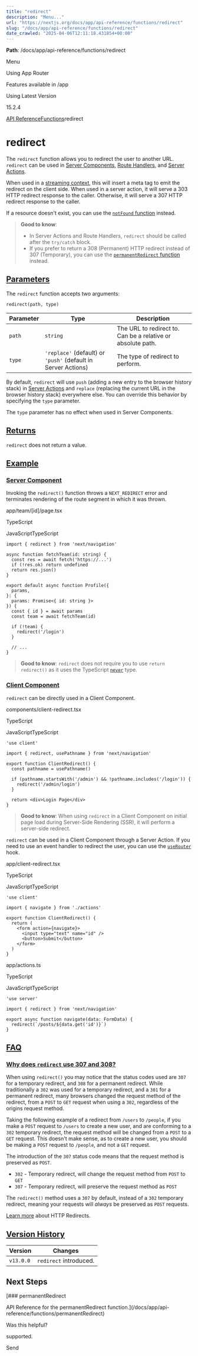 ---
title: "redirect"
description: "Menu..."
url: "https://nextjs.org/docs/app/api-reference/functions/redirect"
slug: "/docs/app/api-reference/functions/redirect"
date_crawled: "2025-04-06T12:11:18.431854+00:00"
---

**Path**: /docs/app/api-reference/functions/redirect

Menu

Using App Router

Features available in /app

Using Latest Version

15.2.4

[API Reference](/docs/app/api-reference)[Functions](/docs/app/api-reference/functions)redirect

# redirect

The `redirect` function allows you to redirect the user to another URL. `redirect` can be used in [Server Components](/docs/app/building-your-application/rendering/server-components), [Route Handlers](/docs/app/building-your-application/routing/route-handlers), and [Server Actions](/docs/app/building-your-application/data-fetching/server-actions-and-mutations).

When used in a [streaming context](/docs/app/building-your-application/routing/loading-ui-and-streaming#what-is-streaming), this will insert a meta tag to emit the redirect on the client side. When used in a server action, it will serve a 303 HTTP redirect response to the caller. Otherwise, it will serve a 307 HTTP redirect response to the caller.

If a resource doesn't exist, you can use the [`notFound` function](/docs/app/api-reference/functions/not-found) instead.

> **Good to know**:
>
> * In Server Actions and Route Handlers, `redirect` should be called after the `try/catch` block.
> * If you prefer to return a 308 (Permanent) HTTP redirect instead of 307 (Temporary), you can use the [`permanentRedirect` function](/docs/app/api-reference/functions/permanentRedirect) instead.

## [Parameters](#parameters)

The `redirect` function accepts two arguments:

```
redirect(path, type)
```

| Parameter | Type | Description |
| --- | --- | --- |
| `path` | `string` | The URL to redirect to. Can be a relative or absolute path. |
| `type` | `'replace'` (default) or `'push'` (default in Server Actions) | The type of redirect to perform. |

By default, `redirect` will use `push` (adding a new entry to the browser history stack) in [Server Actions](/docs/app/building-your-application/data-fetching/server-actions-and-mutations) and `replace` (replacing the current URL in the browser history stack) everywhere else. You can override this behavior by specifying the `type` parameter.

The `type` parameter has no effect when used in Server Components.

## [Returns](#returns)

`redirect` does not return a value.

## [Example](#example)

### [Server Component](#server-component)

Invoking the `redirect()` function throws a `NEXT_REDIRECT` error and terminates rendering of the route segment in which it was thrown.

app/team/[id]/page.tsx

TypeScript

JavaScriptTypeScript

```
import { redirect } from 'next/navigation'
 
async function fetchTeam(id: string) {
  const res = await fetch('https://...')
  if (!res.ok) return undefined
  return res.json()
}
 
export default async function Profile({
  params,
}: {
  params: Promise<{ id: string }>
}) {
  const { id } = await params
  const team = await fetchTeam(id)
 
  if (!team) {
    redirect('/login')
  }
 
  // ...
}
```

> **Good to know**: `redirect` does not require you to use `return redirect()` as it uses the TypeScript [`never`](https://www.typescriptlang.org/docs/handbook/2/functions.html#never) type.

### [Client Component](#client-component)

`redirect` can be directly used in a Client Component.

components/client-redirect.tsx

TypeScript

JavaScriptTypeScript

```
'use client'
 
import { redirect, usePathname } from 'next/navigation'
 
export function ClientRedirect() {
  const pathname = usePathname()
 
  if (pathname.startsWith('/admin') && !pathname.includes('/login')) {
    redirect('/admin/login')
  }
 
  return <div>Login Page</div>
}
```

> **Good to know**: When using `redirect` in a Client Component on initial page load during Server-Side Rendering (SSR), it will perform a server-side redirect.

`redirect` can be used in a Client Component through a Server Action. If you need to use an event handler to redirect the user, you can use the [`useRouter`](/docs/app/api-reference/functions/use-router) hook.

app/client-redirect.tsx

TypeScript

JavaScriptTypeScript

```
'use client'
 
import { navigate } from './actions'
 
export function ClientRedirect() {
  return (
    <form action={navigate}>
      <input type="text" name="id" />
      <button>Submit</button>
    </form>
  )
}
```

app/actions.ts

TypeScript

JavaScriptTypeScript

```
'use server'
 
import { redirect } from 'next/navigation'
 
export async function navigate(data: FormData) {
  redirect(`/posts/${data.get('id')}`)
}
```

## [FAQ](#faq)

### [Why does `redirect` use 307 and 308?](#why-does-redirect-use-307-and-308)

When using `redirect()` you may notice that the status codes used are `307` for a temporary redirect, and `308` for a permanent redirect. While traditionally a `302` was used for a temporary redirect, and a `301` for a permanent redirect, many browsers changed the request method of the redirect, from a `POST` to `GET` request when using a `302`, regardless of the origins request method.

Taking the following example of a redirect from `/users` to `/people`, if you make a `POST` request to `/users` to create a new user, and are conforming to a `302` temporary redirect, the request method will be changed from a `POST` to a `GET` request. This doesn't make sense, as to create a new user, you should be making a `POST` request to `/people`, and not a `GET` request.

The introduction of the `307` status code means that the request method is preserved as `POST`.

* `302` - Temporary redirect, will change the request method from `POST` to `GET`
* `307` - Temporary redirect, will preserve the request method as `POST`

The `redirect()` method uses a `307` by default, instead of a `302` temporary redirect, meaning your requests will *always* be preserved as `POST` requests.

[Learn more](https://developer.mozilla.org/docs/Web/HTTP/Redirections) about HTTP Redirects.

## [Version History](#version-history)

| Version | Changes |
| --- | --- |
| `v13.0.0` | `redirect` introduced. |

## Next Steps

[### permanentRedirect

API Reference for the permanentRedirect function.](/docs/app/api-reference/functions/permanentRedirect)

Was this helpful?

supported.

Send